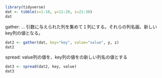 ```r
library(tidyverse)
dat <- tibble(x=1:10, y=11:20, z=21:30)
dat
```

gather: ... 引数に与えられた列を集めて１列にする。それらの列名画、新しいkey列の値となる。

```r
dat2 <- gather(dat, key="key", value="value", y, z)
dat2
```

spread: value列の値を、key列の値をの新しい列名の値とする

```r
dat3 <- spread(dat2, key, value)
dat3
```

